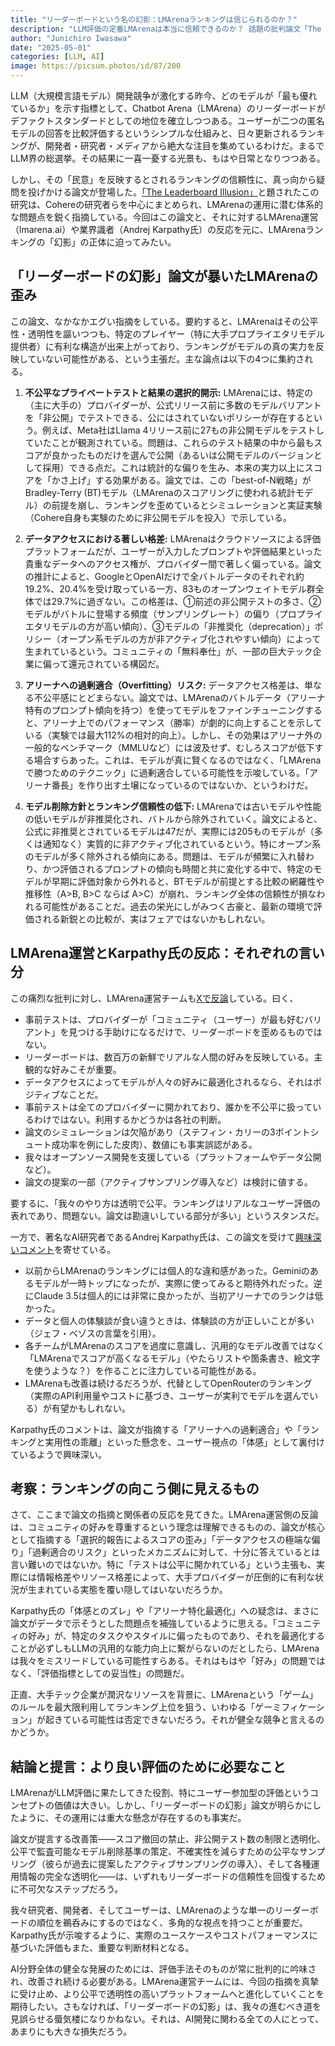 ```yaml
---
title: "リーダーボードという名の幻影：LMArenaランキングは信じられるのか？"
description: "LLM評価の定番LMArenaは本当に信頼できるのか？ 話題の批判論文「The Leaderboard Illusion」を軸に、その公平性やランキングの「幻影」の正体を考察します。"
author: "Junichiro Iwasawa"
date: "2025-05-01"
categories: [LLM, AI]
image: https://picsum.photos/id/87/200
---
```


LLM（大規模言語モデル）開発競争が激化する昨今、どのモデルが「最も優れているか」を示す指標として、Chatbot Arena（LMArena）のリーダーボードがデファクトスタンダードとしての地位を確立しつつある。ユーザーが二つの匿名モデルの回答を比較評価するというシンプルな仕組みと、日々更新されるランキングが、開発者・研究者・メディアから絶大な注目を集めているわけだ。まるでLLM界の総選挙。その結果に一喜一憂する光景も、もはや日常となりつつある。

しかし、その「民意」を反映するとされるランキングの信頼性に、真っ向から疑問を投げかける論文が登場した。[「The Leaderboard Illusion」](https://arxiv.org/abs/2504.20879)と題されたこの研究は、Cohereの研究者らを中心にまとめられ、LMArenaの運用に潜む体系的な問題点を鋭く指摘している。今回はこの論文と、それに対するLMArena運営（lmarena.ai）や業界識者（Andrej Karpathy氏）の反応を元に、LMArenaランキングの「幻影」の正体に迫ってみたい。

## 「リーダーボードの幻影」論文が暴いたLMArenaの歪み

この論文、なかなかエグい指摘をしている。要約すると、LMArenaはその公平性・透明性を謳いつつも、特定のプレイヤー（特に大手プロプライエタリモデル提供者）に有利な構造が出来上がっており、ランキングがモデルの真の実力を反映していない可能性がある、という主張だ。主な論点は以下の4つに集約される。

1.  **不公平なプライベートテストと結果の選択的開示:**
    LMArenaには、特定の（主に大手の）プロバイダーが、公式リリース前に多数のモデルバリアントを「非公開」でテストできる、公にはされていないポリシーが存在するという。例えば、Meta社はLlama 4リリース前に27もの非公開モデルをテストしていたことが観測されている。問題は、これらのテスト結果の中から最もスコアが良かったものだけを選んで公開（あるいは公開モデルのバージョンとして採用）できる点だ。これは統計的な偏りを生み、本来の実力以上にスコアを「かさ上げ」する効果がある。論文では、この「best-of-N戦略」がBradley-Terry (BT)モデル（LMArenaのスコアリングに使われる統計モデル）の前提を崩し、ランキングを歪めているとシミュレーションと実証実験（Cohere自身も実験のために非公開モデルを投入）で示している。

2.  **データアクセスにおける著しい格差:**
    LMArenaはクラウドソースによる評価プラットフォームだが、ユーザーが入力したプロンプトや評価結果といった貴重なデータへのアクセス権が、プロバイダー間で著しく偏っている。論文の推計によると、GoogleとOpenAIだけで全バトルデータのそれぞれ約19.2%、20.4%を受け取っている一方、83ものオープンウェイトモデル群全体では29.7%に過ぎない。この格差は、①前述の非公開テストの多さ、②モデルがバトルに登場する頻度（サンプリングレート）の偏り（プロプライエタリモデルの方が高い傾向）、③モデルの「非推奨化（deprecation）」ポリシー（オープン系モデルの方が非アクティブ化されやすい傾向）によって生まれているという。コミュニティの「無料奉仕」が、一部の巨大テック企業に偏って還元されている構図だ。

3.  **アリーナへの過剰適合（Overfitting）リスク:**
    データアクセス格差は、単なる不公平感にとどまらない。論文では、LMArenaのバトルデータ（アリーナ特有のプロンプト傾向を持つ）を使ってモデルをファインチューニングすると、アリーナ上でのパフォーマンス（勝率）が劇的に向上することを示している（実験では最大112%の相対的向上）。しかし、その効果はアリーナ外の一般的なベンチマーク（MMLUなど）には波及せず、むしろスコアが低下する場合すらあった。これは、モデルが真に賢くなるのではなく、「LMArenaで勝つためのテクニック」に過剰適合している可能性を示唆している。「アリーナ番長」を作り出す土壌になっているのではないか、というわけだ。

4.  **モデル削除方針とランキング信頼性の低下:**
    LMArenaでは古いモデルや性能の低いモデルが非推奨化され、バトルから除外されていく。論文によると、公式に非推奨とされているモデルは47だが、実際には205ものモデルが（多くは通知なく）実質的に非アクティブ化されているという。特にオープン系のモデルが多く除外される傾向にある。問題は、モデルが頻繁に入れ替わり、かつ評価されるプロンプトの傾向も時間と共に変化する中で、特定のモデルが早期に評価対象から外れると、BTモデルが前提とする比較の網羅性や推移性（A>B, B>C ならば A>C）が崩れ、ランキング全体の信頼性が損なわれる可能性があることだ。過去の栄光にしがみつく古豪と、最新の環境で評価される新鋭との比較が、実はフェアではないかもしれない。

## LMArena運営とKarpathy氏の反応：それぞれの言い分

この痛烈な批判に対し、LMArena運営チームも[Xで反論](https://x.com/lmarena_ai/status/1917492084359192890)している。曰く、

* 事前テストは、プロバイダーが「コミュニティ（ユーザー）が最も好むバリアント」を見つける手助けになるだけで、リーダーボードを歪めるものではない。
* リーダーボードは、数百万の新鮮でリアルな人間の好みを反映している。主観的な好みこそが重要。
* データアクセスによってモデルが人々の好みに最適化されるなら、それはポジティブなことだ。
* 事前テストは全てのプロバイダーに開かれており、誰かを不公平に扱っているわけではない。利用するかどうかは各社の判断。
* 論文のシミュレーションは欠陥があり（ステフィン・カリーの3ポイントシュート成功率を例にした皮肉）、数値にも事実誤認がある。
* 我々はオープンソース開発を支援している（プラットフォームやデータ公開など）。
* 論文の提案の一部（アクティブサンプリング導入など）は検討に値する。

要するに、「我々のやり方は透明で公平。ランキングはリアルなユーザー評価の表れであり、問題ない。論文は勘違いしている部分が多い」というスタンスだ。

一方で、著名なAI研究者であるAndrej Karpathy氏は、この論文を受けて[興味深いコメント](https://x.com/karpathy/status/1917546757929722115)を寄せている。

* 以前からLMArenaのランキングには個人的な違和感があった。Geminiのあるモデルが一時トップになったが、実際に使ってみると期待外れだった。逆にClaude 3.5は個人的には非常に良かったが、当初アリーナでのランクは低かった。
* データと個人の体験談が食い違うときは、体験談の方が正しいことが多い（ジェフ・ベゾスの言葉を引用）。
* 各チームがLMArenaのスコアを過度に意識し、汎用的なモデル改善ではなく「LMArenaでスコアが高くなるモデル」（やたらリストや箇条書き、絵文字を使うような？）を作ることに注力している可能性がある。
* LMArenaも改善は続けるだろうが、代替としてOpenRouterのランキング（実際のAPI利用量やコストに基づき、ユーザーが実利でモデルを選んでいる）が有望かもしれない。

Karpathy氏のコメントは、論文が指摘する「アリーナへの過剰適合」や「ランキングと実用性の乖離」といった懸念を、ユーザー視点の「体感」として裏付けているようで興味深い。

## 考察：ランキングの向こう側に見えるもの

さて、ここまで論文の指摘と関係者の反応を見てきた。LMArena運営側の反論は、コミュニティの好みを尊重するという理念は理解できるものの、論文が核心として指摘する「選択的報告によるスコアの歪み」「データアクセスの極端な偏り」「過剰適合のリスク」といったメカニズムに対して、十分に答えているとは言い難いのではないか。特に「テストは公平に開かれている」という主張も、実際には情報格差やリソース格差によって、大手プロバイダーが圧倒的に有利な状況が生まれている実態を覆い隠してはいないだろうか。

Karpathy氏の「体感とのズレ」や「アリーナ特化最適化」への疑念は、まさに論文がデータで示そうとした問題点を補強しているように思える。「コミュニティの好み」が、特定のタスクやスタイルに偏ったものであり、それを最適化することが必ずしもLLMの汎用的な能力向上に繋がらないのだとしたら、LMArenaは我々をミスリードしている可能性すらある。それはもはや「好み」の問題ではなく、「評価指標としての妥当性」の問題だ。

正直、大手テック企業が潤沢なリソースを背景に、LMArenaという「ゲーム」のルールを最大限利用してランキング上位を狙う、いわゆる「ゲーミフィケーション」が起きている可能性は否定できないだろう。それが健全な競争と言えるのかどうか。

## 結論と提言：より良い評価のために必要なこと

LMArenaがLLM評価に果たしてきた役割、特にユーザー参加型の評価というコンセプトの価値は大きい。しかし、「リーダーボードの幻影」論文が明らかにしたように、その運用には重大な懸念が存在するのも事実だ。

論文が提言する改善策——スコア撤回の禁止、非公開テスト数の制限と透明化、公平で監査可能なモデル削除基準の策定、不確実性を減らすための公平なサンプリング（彼らが過去に提案したアクティブサンプリングの導入）、そして各種運用情報の完全な透明化——は、いずれもリーダーボードの信頼性を回復するために不可欠なステップだろう。

我々研究者、開発者、そしてユーザーは、LMArenaのような単一のリーダーボードの順位を鵜呑みにするのではなく、多角的な視点を持つことが重要だ。Karpathy氏が示唆するように、実際のユースケースやコストパフォーマンスに基づいた評価もまた、重要な判断材料となる。

AI分野全体の健全な発展のためには、評価手法そのものが常に批判的に吟味され、改善され続ける必要がある。LMArena運営チームには、今回の指摘を真摯に受け止め、より公平で透明性の高いプラットフォームへと進化していくことを期待したい。さもなければ、「リーダーボードの幻影」は、我々の進むべき道を見誤らせる蜃気楼になりかねない。それは、AI開発に関わる全ての人にとって、あまりにも大きな損失だろう。
